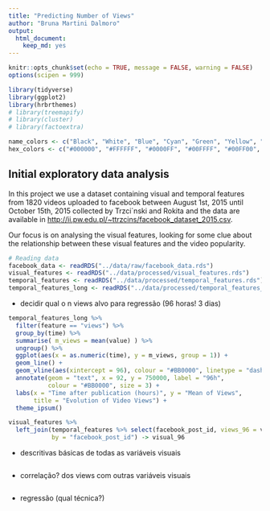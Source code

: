 ```yaml
---
title: "Predicting Number of Views"
author: "Bruna Martini Dalmoro"
output:
  html_document:
    keep_md: yes
---
```


```r
knitr::opts_chunk$set(echo = TRUE, message = FALSE, warning = FALSE)
options(scipen = 999)

library(tidyverse)
library(ggplot2)
library(hrbrthemes)
# library(treemapify)
# library(cluster)
# library(factoextra)

name_colors <- c("Black", "White", "Blue", "Cyan", "Green", "Yellow", "Orange", "Red", "Magenta", "Other")
hex_colors <- c("#000000", "#FFFFFF", "#0000FF", "#00FFFF", "#00FF00", "#FFFF00", "#FFA500", "#FF0000", "#FF00FF", "#808080")
```

## Initial exploratory data analysis

In this project we use a dataset containing visual and temporal features from 1820 videos uploaded to facebook between August 1st, 2015 until October 15th, 2015 collected by Trzci´nski and Rokita and the data are available in <http://ii.pw.edu.pl/~ttrzcins/facebook_dataset_2015.csv>.

Our focus is on analysing the visual features, looking for some clue about the relationship between these visual features and the video popularity.


```r
# Reading data
facebook_data <- readRDS("../data/raw/facebook_data.rds")
visual_features <- readRDS("../data/processed/visual_features.rds")
temporal_features <- readRDS("../data/processed/temporal_features.rds")
temporal_features_long <- readRDS("../data/processed/temporal_features_long.rds")
```



- decidir qual o n views alvo para regressão (96 horas! 3 dias)


```r
temporal_features_long %>%
  filter(feature == "views") %>% 
  group_by(time) %>%
  summarise( m_views = mean(value) ) %>%
  ungroup() %>%
  ggplot(aes(x = as.numeric(time), y = m_views, group = 1)) +
  geom_line() +
  geom_vline(aes(xintercept = 96), colour = "#BB0000", linetype = "dashed") +
  annotate(geom = "text", x = 92, y = 750000, label = "96h",
           colour = "#BB0000", size = 3) +
  labs(x = "Time after publication (hours)", y = "Mean of Views", 
       title = "Evolution of Video Views") +
  theme_ipsum()
```

```r
visual_features %>%
  left_join(temporal_features %>% select(facebook_post_id, views_96 = views.96),
            by = "facebook_post_id") -> visual_96

```

- descritivas básicas de todas as variáveis visuais

```r


```

- correlação? dos views com outras variáveis visuais

```r


```

- regressão (qual técnica?)